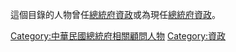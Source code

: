 這個目錄的人物曾任[[總統府資政|總統府資政]]或為現任[[總統府資政|總統府資政]]。


[[Category:中華民國總統府相關顧問人物|Category:中華民國總統府相關顧問人物]]
[[Category:資政|Category:資政]]